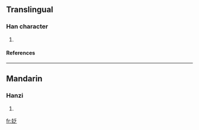 ==Translingual==
===Han character===
{{Han char|rn=38|rad=女|as=05|sn=8|four=|canj=女竹戈人 (VHIO)}}
# {{defn|Han|sort=女05}}
====References====
{{Han ref|kx=0258.030|dkj=06152|dj=0523.110|hdz=21032.070|uh=59C2|ud=22978}}
----
==Mandarin==
===Hanzi===
{{cmn-hanzi|pin=[[fá]] (fa2), [[wēi]] (wei1)|wg=fa<sup>2</sup>, wei<sup>1</sup>}}
# {{defn|Mandarin}}

[[fr:姂]]